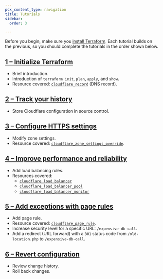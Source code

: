 ```yaml
---
pcx_content_type: navigation
title: Tutorials
sidebar:
  order: 3

---
```


Before you begin, make sure you [install Terraform](/terraform/installing/). Each tutorial builds on the previous, so you should complete the tutorials in the order shown below.

## [1 – Initialize Terraform](/terraform/tutorial/initialize-terraform/)

* Brief introduction.
* Introduction of `terraform init`, `plan`, `apply`, and `show`.
* Resource covered: [`cloudflare_record`](https://registry.terraform.io/providers/cloudflare/cloudflare/latest/docs/resources/record) (DNS record).

## [2 – Track your history](/terraform/tutorial/track-history/)

* Store Cloudflare configuration in source control.

## [3 – Configure HTTPS settings](/terraform/tutorial/configure-https-settings/)

* Modify zone settings.
* Resource covered: [`cloudflare_zone_settings_override`](https://registry.terraform.io/providers/cloudflare/cloudflare/latest/docs/resources/zone_settings_override).

## [4 – Improve performance and reliability](/terraform/tutorial/use-load-balancing/)

* Add load balancing rules.
* Resources covered:
  * [`cloudflare_load_balancer`](https://registry.terraform.io/providers/cloudflare/cloudflare/latest/docs/resources/load_balancer)
  * [`cloudflare_load_balancer_pool`](https://registry.terraform.io/providers/cloudflare/cloudflare/latest/docs/resources/load_balancer_pool)
  * [`cloudflare_load_balancer_monitor`](https://registry.terraform.io/providers/cloudflare/cloudflare/latest/docs/resources/load_balancer_monitor)

## [5 – Add exceptions with page rules](/terraform/tutorial/add-page-rules/)

* Add page rule.
* Resource covered: [`cloudflare_page_rule`](https://registry.terraform.io/providers/cloudflare/cloudflare/latest/docs/resources/page_rule).
* Increase security level for a specific URL: `/expensive-db-call`.
* Add a redirect (URL forward) with a `301` status code from `/old-location.php` to `/expensive-db-call`.

## [6 – Revert configuration](/terraform/tutorial/revert-configuration/)

* Review change history.
* Roll back changes.
